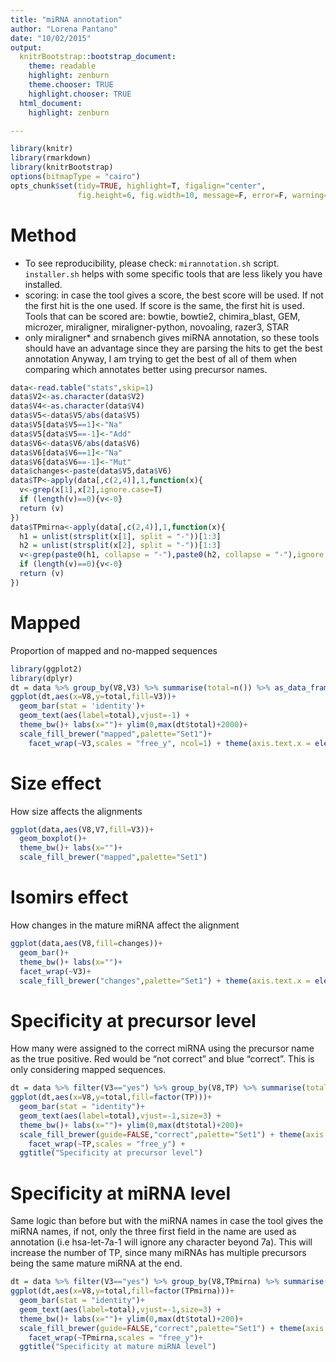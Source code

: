 ```yaml
---
title: "miRNA annotation"
author: "Lorena Pantano"
date: "10/02/2015"
output:
  knitrBootstrap::bootstrap_document:
    theme: readable
    highlight: zenburn
    theme.chooser: TRUE
    highlight.chooser: TRUE
  html_document:
    highlight: zenburn

---
```


```r
library(knitr)
library(rmarkdown)
library(knitrBootstrap)
options(bitmapType = "cairo")
opts_chunk$set(tidy=TRUE, highlight=T, figalign="center",
               fig.height=6, fig.width=10, message=F, error=F, warning=F, bootstrap.show.code=FALSE)
```

# Method
 * To see reproducibility, please check: `mirannotation.sh` script. `installer.sh` helps with some specific tools that are less likely you have installed.
 * scoring: in case the tool gives a score, the best score will be used. If not the first hit is the one used. If score is the same, the first hit is used. Tools that can be scored are: bowtie, bowtie2, chimira_blast, GEM, microzer, miraligner, miraligner-python, novoaling, razer3, STAR
 * only miraligner* and srnabench gives miRNA annotation, so these tools should have an advantage since they are parsing the hits to get the best annotation Anyway, I am trying to get the best of all of them when comparing which annotates better using precursor names.
 
```r
data<-read.table("stats",skip=1)
data$V2<-as.character(data$V2)
data$V4<-as.character(data$V4)
data$V5<-data$V5/abs(data$V5)
data$V5[data$V5==1]<-"Na"
data$V5[data$V5==-1]<-"Add"
data$V6<-data$V6/abs(data$V6)
data$V6[data$V6==1]<-"Na"
data$V6[data$V6==-1]<-"Mut"
data$changes<-paste(data$V5,data$V6)
data$TP<-apply(data[,c(2,4)],1,function(x){
  v<-grep(x[1],x[2],ignore.case=T)
  if (length(v)==0){v<-0}
  return (v)
})
data$TPmirna<-apply(data[,c(2,4)],1,function(x){
  h1 = unlist(strsplit(x[1], split = "-"))[1:3]
  h2 = unlist(strsplit(x[2], split = "-"))[1:3]
  v<-grep(paste0(h1, collapse = "-"),paste0(h2, collapse = "-"),ignore.case=T)
  if (length(v)==0){v<-0}
  return (v)
})

```

# Mapped
Proportion of mapped and no-mapped sequences
```r
library(ggplot2)
library(dplyr)
dt = data %>% group_by(V8,V3) %>% summarise(total=n()) %>% as_data_frame()
ggplot(dt,aes(x=V8,y=total,fill=V3))+
  geom_bar(stat = 'identity')+
  geom_text(aes(label=total),vjust=-1) +
  theme_bw()+ labs(x="")+ ylim(0,max(dt$total)+2000)+
  scale_fill_brewer("mapped",palette="Set1")+
    facet_wrap(~V3,scales = "free_y", ncol=1) + theme(axis.text.x = element_text(angle = 90))
```


# Size effect
How size affects the alignments
```r
ggplot(data,aes(V8,V7,fill=V3))+
  geom_boxplot()+
  theme_bw()+ labs(x="")+
  scale_fill_brewer("mapped",palette="Set1")
```

# Isomirs effect
How changes in the mature miRNA affect the alignment
```r
ggplot(data,aes(V8,fill=changes))+
  geom_bar()+
  theme_bw()+ labs(x="")+
  facet_wrap(~V3)+
  scale_fill_brewer("changes",palette="Set1") + theme(axis.text.x = element_text(angle = 90))
```


# Specificity at precursor level
How many were assigned to the correct miRNA using the precursor name as the true positive.
Red would be "not correct" and blue "correct". This is only considering mapped sequences.
```r
dt = data %>% filter(V3=="yes") %>% group_by(V8,TP) %>% summarise(total=n()) %>% as_data_frame()
ggplot(dt,aes(x=V8,y=total,fill=factor(TP)))+
  geom_bar(stat = "identity")+
  geom_text(aes(label=total),vjust=-1,size=3) +
  theme_bw()+ labs(x="")+ ylim(0,max(dt$total)+200)+
  scale_fill_brewer(guide=FALSE,"correct",palette="Set1") + theme(axis.text.x = element_text(angle = 90))+
    facet_wrap(~TP,scales = "free_y") +
  ggtitle("Specificity at precursor level")
```


# Specificity at miRNA level
Same logic than before but with the miRNA names in case the tool gives the miRNA names, if not, only the three first field in the name are used as annotation (i.e hsa-let-7a-1 will ignore any character beyond 7a). This will increase the number of TP, since many miRNAs has multiple precursors being the same mature miRNA at the end.
```r
dt = data %>% filter(V3=="yes") %>% group_by(V8,TPmirna) %>% summarise(total=n()) %>% as_data_frame()
ggplot(dt,aes(x=V8,y=total,fill=factor(TPmirna)))+
  geom_bar(stat = "identity")+
  geom_text(aes(label=total),vjust=-1,size=3) +
  theme_bw()+ labs(x="")+ ylim(0,max(dt$total)+200)+
  scale_fill_brewer(guide=FALSE,"correct",palette="Set1") + theme(axis.text.x = element_text(angle = 90))+
    facet_wrap(~TPmirna,scales = "free_y")+
  ggtitle("Specificity at mature miRNA level")
```

